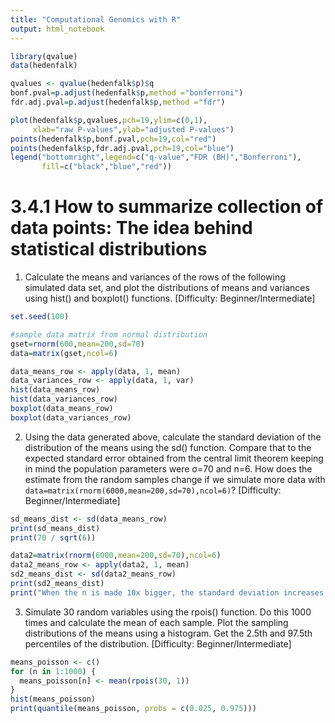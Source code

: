 ```yaml
---
title: "Computational Genomics with R"
output: html_notebook
---
```

```r
library(qvalue)
data(hedenfalk)

qvalues <- qvalue(hedenfalk$p)$q
bonf.pval=p.adjust(hedenfalk$p,method ="bonferroni")
fdr.adj.pval=p.adjust(hedenfalk$p,method ="fdr")

plot(hedenfalk$p,qvalues,pch=19,ylim=c(0,1),
     xlab="raw P-values",ylab="adjusted P-values")
points(hedenfalk$p,bonf.pval,pch=19,col="red")
points(hedenfalk$p,fdr.adj.pval,pch=19,col="blue")
legend("bottomright",legend=c("q-value","FDR (BH)","Bonferroni"),
       fill=c("black","blue","red"))
```
# 3.4.1 How to summarize collection of data points: The idea behind statistical distributions   
1. Calculate the means and variances of the rows of the following simulated data set, and plot the distributions of means and variances using hist() and boxplot() functions. [Difficulty: Beginner/Intermediate]   
```r
set.seed(100)

#sample data matrix from normal distribution
gset=rnorm(600,mean=200,sd=70)
data=matrix(gset,ncol=6)

data_means_row <- apply(data, 1, mean)
data_variances_row <- apply(data, 1, var)
hist(data_means_row)
hist(data_variances_row)
boxplot(data_means_row)
boxplot(data_variances_row)
```
2. Using the data generated above, calculate the standard deviation of the distribution of the means using the sd() function. Compare that to the expected standard error obtained from the central limit theorem keeping in mind the population parameters were σ=70 and n=6. How does the estimate from the random samples change if we simulate more data with `data=matrix(rnorm(6000,mean=200,sd=70),ncol=6)`? [Difficulty: Beginner/Intermediate]   
```r
sd_means_dist <- sd(data_means_row)
print(sd_means_dist)
print(70 / sqrt(6))

data2=matrix(rnorm(6000,mean=200,sd=70),ncol=6)
data2_means_row <- apply(data2, 1, mean)
sd2_means_dist <- sd(data2_means_row)
print(sd2_means_dist)
print("When the n is made 10x bigger, the standard deviation increases by around 0.2.")
```
3. Simulate 30 random variables using the rpois() function. Do this 1000 times and calculate the mean of each sample. Plot the sampling distributions of the means using a histogram. Get the 2.5th and 97.5th percentiles of the distribution. [Difficulty: Beginner/Intermediate]   
```r
means_poisson <- c()
for (n in 1:1000) {
  means_poisson[n] <- mean(rpois(30, 1))
}
hist(means_poisson)
print(quantile(means_poisson, probs = c(0.025, 0.975)))
```

